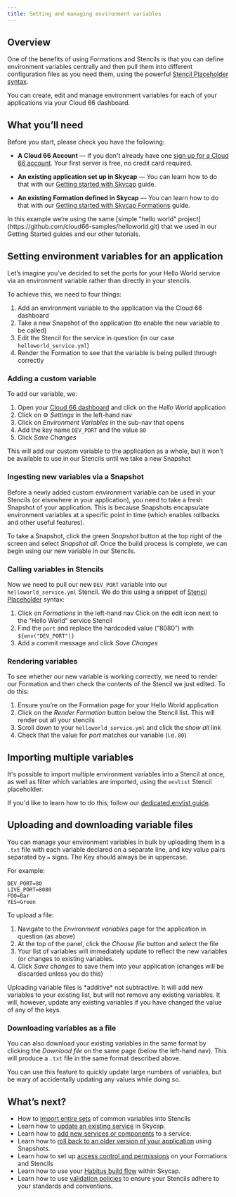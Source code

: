 ```yaml
---
title: Setting and managing environment variables
---
```


## Overview 

One of the benefits of using Formations and Stencils is that you can define environment variables centrally and then pull them into different configuration files as you need them, using the powerful [Stencil Placeholder syntax](/docs/skycap/stencil-placeholders).

You can create, edit and manage environment variables for each of your applications via your Cloud 66 dashboard.

## What you’ll need

Before you start, please check you have the following:

* **A Cloud 66 Account** &mdash; If you don't already have one [sign up for a Cloud 66 account](https://app.cloud66.com/users/sign_up). Your first server is free, no credit card required.

* **An existing application set up in Skycap** &mdash; You can learn how to do that with our [Getting started with Skycap](/docs/skycap/getting-started) guide.

* **An existing Formation defined in Skycap** &mdash; You can learn how to do that with our [Getting started with Skycap Formations](/docs/skycap/using-formations) guide.

<Callout type="info" title="Sample project">
 In this example we’re using the same [simple "hello world" project](https://github.com/cloud66-samples/helloworld.git) that we used in our Getting Started guides and our other tutorials. 
</Callout>

## Setting environment variables for an application

Let’s imagine you’ve decided to set the ports for your Hello World service via an environment variable rather than directly in your stencils.

To achieve this, we need to four things:

1. Add an environment variable to the application via the Cloud 66 dashboard
2. Take a new Snapshot of the application (to enable the new variable to be called)
3. Edit the Stencil for the service in question (in our case `helloworld_service.yml`)
4. Render the Formation to see that the variable is being pulled through correctly

### Adding a custom variable

To add our variable, we:

1. Open your [Cloud 66 dashboard](https://app.cloud66.com/dashboard) and click on the *Hello World* application
2. Click on ⚙️ *Settings* in the left-hand nav
3. Click on *Environment Variables* in the sub-nav that opens
4. Add the key name `DEV_PORT` and the value `80`
5. Click *Save Changes*

This will add our custom variable to the application as a whole, but it won’t be available to use in our Stencils until we take a new Snapshot

### Ingesting new variables via a Snapshot

Before a newly added custom environment variable can be used in your Stencils (or elsewhere in your application), you need to take a fresh Snapshot of your application. This is because Snapshots encapsulate environment variables at a specific point in time (which enables rollbacks and other useful features).

To take a Snapshot, click the green *Snapshot* button at the top right of the screen and select *Snapshot all*. Once the build process is complete, we can begin using our new variable in our Stencils.

### Calling variables in Stencils

Now we need to pull our new `DEV_PORT` variable into our `helloworld_service.yml` Stencil. We do this using a snippet of [Stencil Placeholder](/docs/skycap/stencil-placeholders) syntax:

1. Click on *Formations* in the left-hand nav
Click on the edit icon next to the “Hello World” service Stencil
2. Find the `port` and replace the hardcoded value (“8080”) with `${env("DEV_PORT")}`
3. Add a commit message and click *Save Changes*

### Rendering variables 

To see whether our new variable is working correctly, we need to render our Formation and then check the contents of the Stencil we just edited. To do this:

1. Ensure you’re on the Formation page for your Hello World application
2. Click on the *Render Formation* button below the Stencil list. This will render out all your stencils
3. Scroll down to your `helloworld_service.yml` and click the *show all* link
4. Check that the value for *port* matches our variable (i.e. `80`)

## Importing multiple variables

It's possible to import multiple environment variables into a Stencil at once, as well as filter which variables are imported, using the `envlist` Stencil placeholder.

If you'd like to learn how to do this, follow our [dedicated envlist guide](/docs/skycap/reusing-common-environment-variables).

## Uploading and downloading variable files

You can manage your environment variables in bulk by uploading them in a `.txt` file with each variable declared on a separate line, and key value pairs separated by `=` signs. The Key should always be in uppercase.

For example:
```shell
DEV_PORT=80
LIVE_PORT=8080
FOO=Bar
YES=Green
``` 

To upload a file:

1. Navigate to the *Environment variables* page for the application in question (as above)
2. At the top of the panel, click the *Choose file* button and select the file
3. Your list of variables will immediately update to reflect the new variables (or changes to existing variables.
4. Click *Save changes* to save them into your application (changes will be discarded unless you do this)

<Callout type="info" title="Uploading variables">
 Uploading variable files is *additive* not subtractive. It will add new variables to your existing list, but will not remove any existing variables. It will, however, update any existing variables if you have changed the value of any of the keys. 
</Callout>

### Downloading variables as a file

You can also download your existing variables in the same format by clicking the *Download file* on the same page (below the left-hand nav). This will produce a `.txt` file in the same format described above.

<Callout type="warning" title="Be careful">
 You can use this feature to quickly update large numbers of variables, but be wary of accidentally updating any values while doing so. 
</Callout>

## What’s next?

* How to [import entire sets](/docs/skycap/reusing-common-environment-variables) of common variables into Stencils
* Learn how to [update an existing service](/docs/skycap/updating-an-existing-service) in Skycap.
* Learn how to [add new services or components](/docs/skycap/adding-a-new-service) to a service.
* Learn how to [roll back to an older version of your application](/docs/skycap/rolling-back-using-snapshots) using Snapshots.
* Learn how to set up [access control and permissions](/docs/skycap/setting-up-access-control) on your Formations and Stencils
* Learn how to use your [Habitus build flow](/docs/skycap/using-habitus-with-skycap) within Skycap.
* Learn how to use [validation policies](/docs/skycap/using-validation-policies) to ensure your Stencils adhere to your standards and conventions. 

